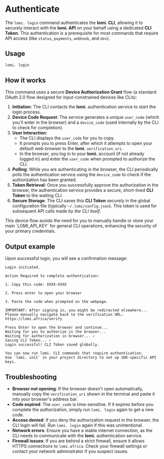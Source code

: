 
# **Authenticate**

The `lomi. login` command authenticates the **lomi. CLI**, allowing it to securely interact with the **lomi. API** on your behalf using a dedicated **CLI Token**. This authentication is a prerequisite for most commands that require API access (like `status`, `payments`, `webhook`, and `dev`).

## **Usage**

```bash filename="Terminal"
lomi. login
```

## **How it works**

This command uses a secure **Device Authorization Grant** flow (a standard OAuth 2.0 flow designed for input-constrained devices like CLIs):

1.  **Initiation**: The CLI contacts the **lomi.** authentication service to start the login process.
2.  **Device Code Request**: The service generates a unique `user_code` (which you'll enter in the browser) and a `device_code` (used internally by the CLI to check for completion).
3.  **User Interaction**:
    *   The CLI displays the `user_code` for you to copy.
    *   It prompts you to press Enter, after which it attempts to open your default web browser to the **lomi.** `verification_uri`.
    *   In the browser, you log in to your **lomi.** account (if not already logged in) and enter the `user_code` when prompted to authorize the CLI.
4.  **Polling**: While you are authenticating in the browser, the CLI periodically polls the authentication service using the `device_code` to check if the authorization has been granted.
5.  **Token Retrieval**: Once you successfully approve the authorization in the browser, the authentication service provides a secure, short-lived **CLI Token** to the waiting CLI.
6.  **Secure Storage**: The CLI saves this **CLI Token** securely in the global configuration file (typically `~/.lomi/config.json`). This token is used for subsequent API calls made *by the CLI itself*.

<Callout type="info" emoji="💡" title="Security Benefit">
  This device flow avoids the need for you to manually handle or store your main `LOMI_API_KEY` for general CLI operations, enhancing the security of your primary credentials.
</Callout>

## **Output example**

Upon successful login, you will see a confirmation message:

```text filename="Terminal output example"
Login initiated.

Action Required to complete authentication:

1. Copy this code: XXXX-XXXX

2. Press enter to open your browser

3. Paste the code when prompted on the webpage.

IMPORTANT: After signing in, you might be redirected elsewhere...
Please manually navigate back to the verification URL: https://lomi.africa/verify

Press Enter to open the browser and continue...
Waiting for you to authorize in the browser...
Waiting for authorization in browser... ✓
Saving CLI Token... ✓
Login successful! CLI Token saved globally.

You can now run lomi. CLI commands that require authentication.
Use `lomi. init` in your project directory to set up SDK-specific API keys.
```

## **Troubleshooting**

-   **Browser not opening**: If the browser doesn't open automatically, manually copy the `verification_uri` shown in the terminal and paste it into your browser's address bar.
-   **Code expired**: The `user_code` is time-sensitive. If it expires before you complete the authorization, simply run `lomi. login` again to get a new code.
-   **Access denied**: If you deny the authorization request in the browser, the CLI login will fail. Run `lomi. login` again if this was unintentional.
-   **Network errors**: Ensure you have a stable internet connection, as the CLI needs to communicate with the **lomi.** authentication service.
-   **Firewall issues**: If you are behind a strict firewall, ensure it allows HTTPS connections to `lomi.africa`. Check your firewall settings or contact your network administrator if you suspect issues.